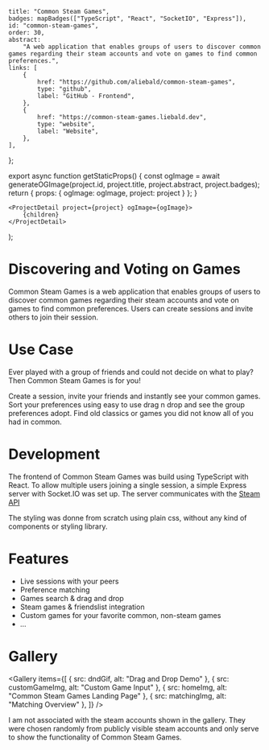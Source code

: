 	title: "Common Steam Games",
	badges: mapBadges(["TypeScript", "React", "SocketIO", "Express"]),
	id: "common-steam-games",
	order: 30,
	abstract:
		"A web application that enables groups of users to discover common games regarding their steam accounts and vote on games to find common preferences.",
	links: [
		{
			href: "https://github.com/aliebald/common-steam-games",
			type: "github",
			label: "GitHub - Frontend",
		},
		{
			href: "https://common-steam-games.liebald.dev",
			type: "website",
			label: "Website",
		},
	],
};



export async function getStaticProps() {
	const ogImage = await generateOGImage(project.id, project.title, project.abstract, project.badges);
	return { props: { ogImage: ogImage, project: project } };
}

	<ProjectDetail project={project} ogImage={ogImage}>
		{children}
	</ProjectDetail>
);

# Discovering and Voting on Games

Common Steam Games is a web application that enables groups of users to discover common games regarding their steam
accounts and vote on games to find common preferences. Users can create sessions and invite others to join their session.

# Use Case

Ever played with a group of friends and could not decide on what to play? Then Common Steam Games is for you!

Create a session, invite your friends and instantly see your common games. Sort your preferences using
easy to use drag n drop and see the group preferences adopt. Find old classics or games you did not know
all of you had in common.

# Development

The frontend of Common Steam Games was build using TypeScript with React. To allow multiple users joining a single
session, a simple Express server with Socket.IO was set up. The server communicates with the
[Steam API](https://steamcommunity.com/dev)

The styling was donne from scratch using plain css, without any kind of components or styling library.

# Features

-   Live sessions with your peers
-   Preference matching
-   Games search &amp; drag and drop
-   Steam games &amp; friendslist integration
-   Custom games for your favorite common, non-steam games
-   _..._

# Gallery

<Gallery
	items={[
		{ src: dndGif, alt: "Drag and Drop Demo" },
		{ src: customGameImg, alt: "Custom Game Input" },
		{ src: homeImg, alt: "Common Steam Games Landing Page" },
		{ src: matchingImg, alt: "Matching Overview" },
	]}
/>

<Text size="xs" color="dimmed">
	I am not associated with the steam accounts shown in the gallery. They were chosen randomly from publicly visible
	steam accounts and only serve to show the functionality of Common Steam Games.
</Text>
